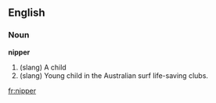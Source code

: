 ==English==
===Noun===
'''nipper'''
#(slang) A child
#(slang) Young child in the Australian surf life-saving clubs.

[[fr:nipper]]